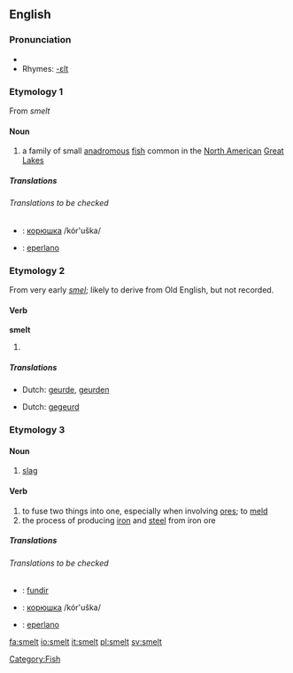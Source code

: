 ==English==

===Pronunciation===
*{{IPA|/'smεlt/}}
*Rhymes: [[Rhymes:English:-ɛlt|-ɛlt]]

===Etymology 1===
From {{OE.}} ''smelt''

====Noun====
{{en-noun}}

# a family of small [[anadromous]] [[fish]] common in the [[North America]]n [[Great Lakes]]

=====Translations=====
{{trans-top|a family of small fish}}
{{trans-mid}}
{{trans-bottom}}

======Translations to be checked======
{{checktrans}}
{{trans-top|translations to be checked}}

{{trans-mid}}
*{{ttbc|Russian}}: [[корюшка]] /kór'uška/ {{f}}
*{{ttbc|Spanish}}: [[eperlano]] {{m}}
{{trans-bottom}}

[[Category:Fish]]

===Etymology 2===
From very early {{ME.}} ''[[smel]]''; likely to derive from Old English, but not recorded.

====Verb====
'''smelt'''

# {{past of|smell}}

=====Translations=====
{{trans-top|simple past tense of smell}}
*Dutch: [[geurde]], [[geurden]]
{{trans-mid}}
{{trans-bottom}}

{{trans-top|past participle of smell}}
*Dutch: [[gegeurd]]
{{trans-mid}}
{{trans-bottom}}

===Etymology 3===
{{rfe}}

====Noun====
{{en-noun}}

# [[slag]]

====Verb====
{{en-verb}}
# to fuse two things into one, especially when involving [[ore]]s; to [[meld]]
# the process of producing [[iron]] and [[steel]] from iron ore

=====Translations=====
{{trans-top|to fuse two things into one}}
{{trans-mid}}
{{trans-bottom}}

{{trans-top|process of producing iron and steel from iron ore}}
{{trans-mid}}
{{trans-bottom}}

======Translations to be checked======
{{checktrans}}
{{trans-top|translations to be checked}}

{{trans-mid}}
*{{ttbc|Portuguese}}: [[fundir]]
*{{ttbc|Russian}}: [[корюшка]] /kór'uška/ {{f}}
*{{ttbc|Spanish}}: [[eperlano]] {{m}}
{{trans-bottom}}


[[fa:smelt]]
[[io:smelt]]
[[it:smelt]]
[[pl:smelt]]
[[sv:smelt]]